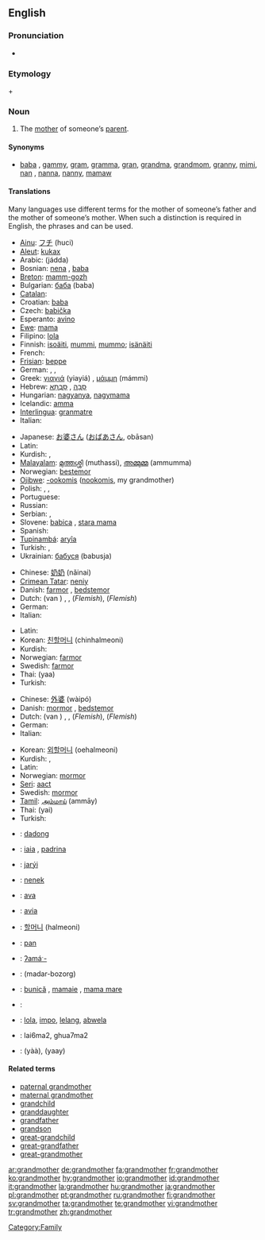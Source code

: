 ==English==

===Pronunciation===
*{{audio|en-us-grandmother.ogg|Audio (US)}}

===Etymology===
{{term|grand}} + {{term|mother}}

===Noun===
{{wikipedia}}
{{en-noun}}

# The [[mother]] of someone’s [[parent]].

====Synonyms====
* {{sense|mother of someone’s parent}} [[baba]] {{qualifier|loanword from Eastern Europe}}, [[gammy]], [[gram]], [[gramma]], [[gran]], [[grandma]], [[grandmom]], [[granny]], [[mimi]], [[nan]] {{qualifier|British slang}}, [[nanna]], [[nanny]], [[mamaw]]

====Translations====
Many languages use different terms for the mother of someone’s father and the mother of someone’s mother.  When such a distinction is required in English, the phrases {{term|maternal grandmother||mother of one’s mother}} and {{term|paternal grandmother||mother of one’s father}} can be used.

{{trans-top|mother of someone’s parent}}
* [[Ainu]]: [[フチ]] (huci)
* [[Aleut]]: [[kukax]]
* Arabic: {{ARchar|[[جدة]]}} (jádda) {{f}}
* Bosnian: [[nena#Bosnian|nena]] {{f}}, [[baba#Bosnian|baba]] {{f}}
* [[Breton]]: [[mamm-gozh]] {{f}}
* Bulgarian: [[баба]] (baba) {{f}}
* [[Catalan]]: {{t|ca|àvia|f}}
* Croatian: [[baba#Croatian|baba]] {{f}}
* Czech: [[babička]] {{f}}
* Esperanto: [[avino]]
* [[Ewe]]: [[mama]]
* Filipino: [[lola]]
* Finnish: [[isoäiti]], [[mummi]], [[mummo]]; [[isänäiti]]
* French: {{t|fr|grand-mère|f}}
* [[Frisian]]: [[beppe]] {{f}}
* German: {{t+|de|Großmutter|f}}, {{t|de|Omi|f}}, {{t+|de|Oma|f}}
* Greek: [[γιαγιά]] (yiayiá) {{f}}, [[μάμμη]] (mámmi) {{f}}
* Hebrew: [[סבה|סָבָה]] {{f}}, [[סבתא|סָבְתָא]] {{f}}
* Hungarian: [[nagyanya]], [[nagymama]]
* Icelandic: [[amma]]
* [[Interlingua]]: [[granmatre]]
* Italian: {{t|it|nonna|f}}
{{trans-mid}}
* Japanese: [[お婆さん]] ([[おばあさん]], obāsan)
* Latin: {{t|la|avia|f}}
* Kurdish: {{KUchar|[[داپیر]]}}, {{KUchar|[[داپیره‌]]}} {{f}}
* [[Malayalam]]: [[മുത്തശ്ശി]] (muthassi), [[അമ്മുമ്മ]] (ammumma)
* Norwegian: [[bestemor]]
* [[Ojibwe]]: [[-ookomis]] ([[nookomis]], my grandmother)
* Polish: {{t|pl|babcia|f}}, {{t|pl|babka|f}}, {{t|pl|babunia|f}} {{qualifier|diminutive}}
* Portuguese: {{t|pt|avó|f}}
* Russian: {{t|ru|sc=Cyrl|бабушка|tr=bábuška|f}}
* Serbian: {{t|sr|sc=Cyrl|баба|f}}, {{t|sr|baba|f}}
* Slovene: [[babica]] {{f}}, [[stara mama]] {{f}}
* Spanish: {{t|es|abuela|f}}
* [[Tupinambá]]: [[aryîa]]
* Turkish: {{t|tr|büyükanne}}, {{t|tr|nine}}
* Ukrainian: [[бабуся]] (babusja) {{f}}
{{trans-bottom}}

{{trans-top|paternal grandmother}}
* Chinese: [[奶奶]] (nǎinai)
* [[Crimean Tatar]]: [[neniy]]
* Danish: [[farmor]] {{c}}, [[bedstemor]] {{c}}
* Dutch: {{t+|nl|grootmoeder}} (van {{t|nl|vaderszijde}}) {{f}}, {{t+|nl|oma|f}}, {{t|nl|bomma|f}} (''Flemish''), {{t|nl|bonbonneke|n}} (''Flemish'')
* German: {{t+|de|Großmutter}} {{t|de|väterlicherseits}}
* Italian: {{t|it|nonna paterna|f}}
{{trans-mid}}
* Latin: {{t|la|avia paternis|f}}
* Korean: [[친할머니]] (chinhalmeoni)
* Kurdish: {{KUchar|[[نه‌نه‌]]}} {{f}}
* Norwegian: [[farmor]]
* Swedish: [[farmor]] {{c}}
* Thai: {{THchar|[[ย่า]]}} (yaa)
* Turkish: {{t|tr|babaanne}}
{{trans-bottom}}

{{trans-top|maternal grandmother}}
* Chinese: [[外婆]] (wàipó)
* Danish: [[mormor]] {{c}}, [[bedstemor]] {{c}}
* Dutch: {{t+|nl|grootmoeder}} (van {{t|nl|moederszijde}}) {{f}}, {{t+|nl|oma|f}}, {{t|nl|bomma|f}} (''Flemish''), {{t|nl|bonbonneke|n}} (''Flemish'')
* German: {{t+|de|Großmutter}} {{t|de|mütterlicherseits}} {{f}}
* Italian: {{t|it|nonna materna|f}}
{{trans-mid}}
* Korean: [[외할머니]] (oehalmeoni)
* Kurdish: {{KUchar|[[داپیر]]}}, {{KUchar|[[داپیره‌]]}} {{f}}
* Latin: {{t|la|avia maternis|f}}
* Norwegian: [[mormor]]
* [[Seri]]: [[aact]]
* Swedish: [[mormor]] {{c}}
* [[Tamil]]: [[அம்மாய்]] (ammāy)
* Thai: {{THchar|[[ยาย]]}} (yai)
* Turkish: {{t|tr|anneanne}}
{{trans-bottom}}

{{ttbc-top}}
*{{ttbc|Balinese}}: [[dadong]]
*{{ttbc|Catalan}}: [[iaia]] {{f}}, [[padrina]] {{f}}
*{{ttbc|Guaraní}}: [[jarýi]]
*{{ttbc|Indonesian}}: [[nenek]]
*{{ttbc|Interlingua}}: [[ava]]
*{{ttbc|Latin}}: [[avia]]
{{trans-mid}}
*{{ttbc|Korean}}: [[할머니]] (halmeoni)
*{{ttbc|Malay}}: [[pan]]
*{{ttbc|Central Sierra Miwok}}: [[ʔamáˑ-]]
*{{ttbc|Persian}}: {{FAchar|[[مادربزرگ]]}} (madar-bozorg)
*{{ttbc|Romanian}}: [[bunică]] {{f}}, [[mamaie]] {{f}}, [[mama mare]] {{f}}
*{{ttbc|Slovak}}: {{baba}} {{f}}
*{{ttbc|Tagalog}}: [[lola]], [[impo]], [[lelang]], [[abwela]]
*{{ttbc|Teochew}}: lai6ma2, ghua7ma2
*{{ttbc|Thai}}: {{THchar|[[ย่า]]}} (yàà), {{THchar|[[ยาย]]}} (yaay)
{{trans-bottom}}

====Related terms====
*[[paternal grandmother]]
*[[maternal grandmother]]
*[[grandchild]]
*[[granddaughter]]
*[[grandfather]]
*[[grandson]]
*[[great-grandchild]]
*[[great-grandfather]]
*[[great-grandmother]]

[[Category:Family]]

[[ar:grandmother]]
[[de:grandmother]]
[[fa:grandmother]]
[[fr:grandmother]]
[[ko:grandmother]]
[[hy:grandmother]]
[[io:grandmother]]
[[id:grandmother]]
[[it:grandmother]]
[[la:grandmother]]
[[hu:grandmother]]
[[ja:grandmother]]
[[pl:grandmother]]
[[pt:grandmother]]
[[ru:grandmother]]
[[fi:grandmother]]
[[sv:grandmother]]
[[ta:grandmother]]
[[te:grandmother]]
[[vi:grandmother]]
[[tr:grandmother]]
[[zh:grandmother]]